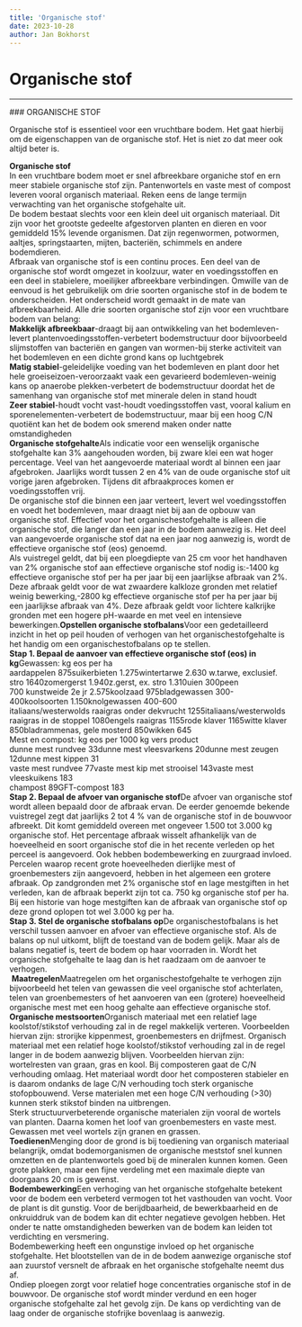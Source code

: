 ```yaml
---
title: 'Organische stof'
date: 2023-10-28
author: Jan Bokhorst
---
```


# Organische stof



---






          
  
  
  
  



   

 ### ORGANISCHE STOF

 Organische stof is essentieel voor een vruchtbare bodem. Het gaat hierbij om de eigenschappen van de organische stof. Het is niet zo dat meer ook altijd beter is.


   **Organische stof**  
In een vruchtbare bodem moet er snel afbreekbare organiche stof en ern meer stabiele organische stof zijn. Pantenwortels en vaste mest of compost leveren vooral organisch materiaal. Reken eens de lange termijn verwachting van het organische stofgehalte uit.   
De bodem bestaat slechts voor een klein deel uit organisch materiaal. Dit zijn voor het grootste gedeelte afgestorven planten en dieren en voor gemiddeld 15% levende organismen. Dat zijn regenwormen, potwormen, aaltjes, springstaarten, mijten, bacteriën, schimmels en andere bodemdieren.  
Afbraak van organische stof is een continu proces. Een deel van de organische stof wordt omgezet in koolzuur, water en voedingsstoffen en een deel in stabielere, moeilijker afbreekbare verbindingen. Omwille van de eenvoud is het gebruikelijk om drie soorten organische stof in de bodem te onderscheiden. Het onderscheid wordt gemaakt in de mate van afbreekbaarheid. Alle drie soorten organische stof zijn voor een vruchtbare bodem van belang:  
**Makkelijk afbreekbaar**-draagt bij aan ontwikkeling van het bodemleven-levert plantenvoedingsstoffen-verbetert bodemstructuur door bijvoorbeeld slijmstoffen van bacteriën en gangen van wormen-bij sterke activiteit van het bodemleven en een dichte grond kans op luchtgebrek  
**Matig stabiel**-geleidelijke voeding van het bodemleven en plant door het hele groeiseizoen-veroorzaakt vaak een gevarieerd bodemleven-weinig kans op anaerobe plekken-verbetert de bodemstructuur doordat het de samenhang van organische stof met minerale delen in stand houdt  
**Zeer stabiel**-houdt vocht vast-houdt voedingsstoffen vast, vooral kalium en sporenelementen-verbetert de bodemstructuur, maar bij een hoog C/N quotiënt kan het de bodem ook smerend maken onder natte omstandigheden  
**Organische stofgehalte**Als indicatie voor een wenselijk organische stofgehalte kan 3% aangehouden worden, bij zware klei een wat hoger percentage. Veel van het aangevoerde materiaal wordt al binnen een jaar afgebroken. Jaarlijks wordt tussen 2 en 4% van de oude organische stof uit vorige jaren afgebroken. Tijdens dit afbraakproces komen er voedingsstoffen vrij.  
De organische stof die binnen een jaar verteert, levert wel voedingsstoffen en voedt het bodemleven, maar draagt niet bij aan de opbouw van organische stof. Effectief voor het organischestofgehalte is alleen die organische stof, die langer dan een jaar in de bodem aanwezig is. Het deel van aangevoerde organische stof dat na een jaar nog aanwezig is, wordt de effectieve organische stof (eos) genoemd.  
Als vuistregel geldt, dat bij een ploegdiepte van 25 cm voor het handhaven van 2% organische stof aan effectieve organische stof nodig is:-1400 kg effectieve organische stof per ha per jaar bij een jaarlijkse afbraak van 2%. Deze afbraak geldt voor de wat zwaardere kalkloze gronden met relatief weinig bewerking,-2800 kg effectieve organische stof per ha per jaar bij een jaarlijkse afbraak van 4%. Deze afbraak geldt voor lichtere kalkrijke gronden met een hogere pH-waarde en met veel en intensieve bewerkingen.**Opstellen organische stofbalans**Voor een gedetailleerd inzicht in het op peil houden of verhogen van het organischestofgehalte is het handig om een organischestofbalans op te stellen.  
**Stap 1. Bepaal de aanvoer van effectieve organische stof (eos) in kg**Gewassen: kg eos per ha  
aardappelen 875suikerbieten 1.275wintertarwe 2.630 w.tarwe, exclusief. stro 1640zomergerst 1.940z.gerst, ex. stro 1.310uien 300peen 700 kunstweide 2e jr 2.575koolzaad 975bladgewassen 300-400koolsoorten 1.150knolgewassen 400-600  
italiaans/westerwolds raaigras onder dekvrucht 1255italiaans/westerwolds raaigras in de stoppel 1080engels raaigras 1155rode klaver 1165witte klaver 850bladrammenas, gele mosterd 850wikken 645  
Mest en compost: kg eos per 1000 kg vers product  
dunne mest rundvee 33dunne mest vleesvarkens 20dunne mest zeugen 12dunne mest kippen 31  
vaste mest rundvee 77vaste mest kip met strooisel 143vaste mest vleeskuikens 183  
champost 89GFT-compost 183  
**Stap 2. Bepaal de afvoer van organische stof**De afvoer van organische stof wordt alleen bepaald door de afbraak ervan. De eerder genoemde bekende vuistregel zegt dat jaarlijks 2 tot 4 % van de organische stof in de bouwvoor afbreekt. Dit komt gemiddeld overeen met ongeveer 1.500 tot 3.000 kg organische stof. Het percentage afbraak wisselt afhankelijk van de hoeveelheid en soort organische stof die in het recente verleden op het perceel is aangevoerd. Ook hebben bodembewerking en zuurgraad invloed. Percelen waarop recent grote hoeveelheden dierlijke mest of groenbemesters zijn aangevoerd, hebben in het algemeen een grotere afbraak. Op zandgronden met 2% organische stof en lage mestgiften in het verleden, kan de afbraak beperkt zijn tot ca. 750 kg organische stof per ha. Bij een historie van hoge mestgiften kan de afbraak van organische stof op deze grond oplopen tot wel 3.000 kg per ha.  
**Stap 3. Stel de organische stofbalans op**De organischestofbalans is het verschil tussen aanvoer en afvoer van effectieve organische stof. Als de balans op nul uitkomt, blijft de toestand van de bodem gelijk. Maar als de balans negatief is, teert de bodem op haar voorraden in. Wordt het organische stofgehalte te laag dan is het raadzaam om de aanvoer te verhogen.  
 **Maatregelen**Maatregelen om het organischestofgehalte te verhogen zijn bijvoorbeeld het telen van gewassen die veel organische stof achterlaten, telen van groenbemesters of het aanvoeren van een (grotere) hoeveelheid organische mest met een hoog gehalte aan effectieve organische stof.  
**Organische mestsoorten**Organisch materiaal met een relatief lage koolstof/stikstof verhouding zal in de regel makkelijk verteren. Voorbeelden hiervan zijn: strorijke kippenmest, groenbemesters en drijfmest. Organisch materiaal met een relatief hoge koolstof/stikstof verhouding zal in de regel langer in de bodem aanwezig blijven. Voorbeelden hiervan zijn: wortelresten van graan, gras en kool. Bij composteren gaat de C/N verhouding omlaag. Het materiaal wordt door het composteren stabieler en is daarom ondanks de lage C/N verhouding toch sterk organische stofopbouwend. Verse materialen met een hoge C/N verhouding (>30) kunnen sterk stikstof binden na uitbrengen.  
Sterk structuurverbeterende organische materialen zijn vooral de wortels van planten. Daarna komen het loof van groenbemesters en vaste mest. Gewassen met veel wortels zijn granen en grassen.  
**Toedienen**Menging door de grond is bij toediening van organisch materiaal belangrijk, omdat bodemorganismen de organische meststof snel kunnen omzetten en de plantenwortels goed bij de mineralen kunnen komen. Geen grote plakken, maar een fijne verdeling met een maximale diepte van doorgaans 20 cm is gewenst.  
**Bodembewerking**Een verhoging van het organische stofgehalte betekent voor de bodem een verbeterd vermogen tot het vasthouden van vocht. Voor de plant is dit gunstig. Voor de berijdbaarheid, de bewerkbaarheid en de onkruiddruk van de bodem kan dit echter negatieve gevolgen hebben. Het onder te natte omstandigheden bewerken van de bodem kan leiden tot verdichting en versmering.  
Bodembewerking heeft een ongunstige invloed op het organische stofgehalte. Het blootstellen van de in de bodem aanwezige organische stof aan zuurstof versnelt de afbraak en het organische stofgehalte neemt dus af.  
Ondiep ploegen zorgt voor relatief hoge concentraties organische stof in de bouwvoor. De organische stof wordt minder verdund en een hoger organische stofgehalte zal het gevolg zijn. De kans op verdichting van de laag onder de organische stofrijke bovenlaag is aanwezig. ![]()









